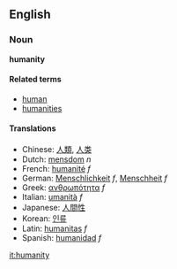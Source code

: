==English==
===Noun===
'''humanity'''

====Related terms====
*[[human]]
*[[humanities]]

====Translations====
*Chinese: [[人類]], [[人类]]
*Dutch: [[mensdom]] ''n''
*French: [[humanité]] ''f''
*German: [[Menschlichkeit]] ''f'', [[Menschheit]] ''f''
*Greek: [[ανθρωπότητα]] ''f''
*Italian: [[umanità]] ''f''
*Japanese: [[人間性]]
*Korean: [[인류]]
*Latin: [[humanitas]] ''f''
*Spanish: [[humanidad]] ''f''

[[it:humanity]]